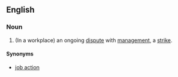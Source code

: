 ==English==

===Noun===
{{en-noun|sg=[[industrial]] [[action]]|-}}

# (In a workplace) an ongoing [[dispute]] with [[management]],  a [[strike]].

====Synonyms====
*[[job action]]